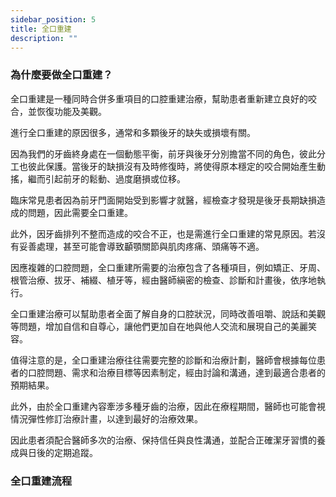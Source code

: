 ```yaml
---
sidebar_position: 5
title: 全口重建
description: ""
---
```



### 為什麼要做全口重建？

全口重建是一種同時合併多重項目的口腔重建治療，幫助患者重新建立良好的咬合，並恢復功能及美觀。

進行全口重建的原因很多，通常和多顆後牙的缺失或損壞有關。

因為我們的牙齒終身處在一個動態平衡，前牙與後牙分別擔當不同的角色，彼此分工也彼此保護。當後牙的缺損沒有及時修復時，將使得原本穩定的咬合開始產生動搖，繼而引起前牙的鬆動、過度磨損或位移。

臨床常見患者因為前牙門面開始受到影響才就醫，經檢查才發現是後牙長期缺損造成的問題，因此需要全口重建。

此外，因牙齒排列不整而造成的咬合不正，也是需進行全口重建的常見原因。若沒有妥善處理，甚至可能會導致顳顎關節與肌肉疼痛、頭痛等不適。

因應複雜的口腔問題，全口重建所需要的治療包含了各種項目，例如矯正、牙周、根管治療、拔牙、補綴、植牙等，經由醫師縝密的檢查、診斷和計畫後，依序地執行。

全口重建治療可以幫助患者全面了解自身的口腔狀況，同時改善咀嚼、說話和美觀等問題，增加自信和自尊心，讓他們更加自在地與他人交流和展現自己的美麗笑容。

值得注意的是，全口重建治療往往需要完整的診斷和治療計劃，醫師會根據每位患者的口腔問題、需求和治療目標等因素制定，經由討論和溝通，達到最適合患者的預期結果。

此外，由於全口重建內容牽涉多種牙齒的治療，因此在療程期間，醫師也可能會視情況彈性修訂治療計畫，以達到最好的治療效果。

因此患者須配合醫師多次的治療、保持信任與良性溝通，並配合正確潔牙習慣的養成與日後的定期追蹤。

### 全口重建流程

<Flowchart data={data45} />
